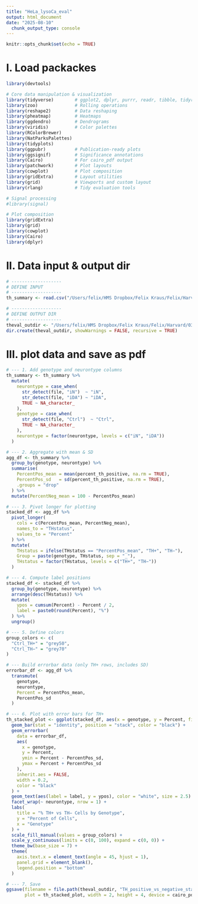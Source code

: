 ```yaml
---
title: "HeLa_lysoCa_eval"
output: html_document
date: "2025-08-10"
  chunk_output_type: console
---
```


```r
knitr::opts_chunk$set(echo = TRUE)
```

# I. Load packackes
```r
library(devtools)

# Core data manipulation & visualization
library(tidyverse)        # ggplot2, dplyr, purrr, readr, tibble, tidyr, stringr
library(zoo)              # Rolling operations
library(reshape2)         # Data reshaping
library(pheatmap)         # Heatmaps
library(ggdendro)         # Dendrograms
library(viridis)          # Color palettes
library(RColorBrewer)
library(NatParksPalettes)
library(tidyplots)
library(ggpubr)           # Publication-ready plots
library(ggsignif)         # Significance annotations
library(Cairo)            # For cairo_pdf output
library(patchwork)        # Plot layouts
library(cowplot)          # Plot composition
library(gridExtra)        # Layout utilities
library(grid)             # Viewports and custom layout
library(rlang)            # Tidy evaluation tools

# Signal processing
#library(signal)

# Plot composition
library(gridExtra)
library(grid)
library(cowplot)
library(Cairo)
library(dplyr)

```



# II. Data input & output dir 
```r
# -------------------
# DEFINE INPUT  
# -------------------
th_summary <- read.csv("/Users/felix/HMS Dropbox/Felix Kraus/Felix/Harvard/03_LSD-PD/Microscopy/20240417_diff118_iN-iDA_test_d23_Ctrl-SMPD1-ASAH1/THeval/results/TH_quantification_summary.csv")

# -------------------
# DEFINE OUTPUT DIR  
# -------------------
theval_outdir <- "/Users/felix/HMS Dropbox/Felix Kraus/Felix/Harvard/03_LSD-PD/Microscopy/20240417_diff118_iN-iDA_test_d23_Ctrl-SMPD1-ASAH1/THeval/eval"
dir.create(theval_outdir, showWarnings = FALSE, recursive = TRUE)

```



# III. plot data and save as pdf
```r
# --- 1. Add genotype and neurontype columns
th_summary <- th_summary %>%
  mutate(
    neurontype = case_when(
      str_detect(file, "iN")  ~ "iN",
      str_detect(file, "iDA") ~ "iDA",
      TRUE ~ NA_character_
    ),
    genotype = case_when(
      str_detect(file, "Ctrl")  ~ "Ctrl",
      TRUE ~ NA_character_
    ),
    neurontype = factor(neurontype, levels = c("iN", "iDA"))
  )

# --- 2. Aggregate with mean & SD
agg_df <- th_summary %>%
  group_by(genotype, neurontype) %>%
  summarise(
    PercentPos_mean = mean(percent_th_positive, na.rm = TRUE),
    PercentPos_sd   = sd(percent_th_positive, na.rm = TRUE),
    .groups = "drop"
  ) %>%
  mutate(PercentNeg_mean = 100 - PercentPos_mean)

# --- 3. Pivot longer for plotting
stacked_df <- agg_df %>%
  pivot_longer(
    cols = c(PercentPos_mean, PercentNeg_mean),
    names_to = "THstatus",
    values_to = "Percent"
  ) %>%
  mutate(
    THstatus = ifelse(THstatus == "PercentPos_mean", "TH+", "TH−"),
    Group = paste(genotype, THstatus, sep = "_"),
    THstatus = factor(THstatus, levels = c("TH+", "TH−"))
  )

# --- 4. Compute label positions
stacked_df <- stacked_df %>%
  group_by(genotype, neurontype) %>%
  arrange(desc(THstatus)) %>%
  mutate(
    ypos = cumsum(Percent) - Percent / 2,
    label = paste0(round(Percent), "%")
  ) %>%
  ungroup()

# --- 5. Define colors
group_colors <- c(
  "Ctrl_TH+" = "grey50",
  "Ctrl_TH−" = "grey70"
)

# --- Build errorbar data (only TH+ rows, includes SD)
errorbar_df <- agg_df %>%
  transmute(
    genotype,
    neurontype,
    Percent = PercentPos_mean,
    PercentPos_sd
  )

# --- 6. Plot with error bars for TH+
th_stacked_plot <- ggplot(stacked_df, aes(x = genotype, y = Percent, fill = Group)) +
  geom_bar(stat = "identity", position = "stack", color = "black") +
  geom_errorbar(
    data = errorbar_df,
    aes(
      x = genotype,
      y = Percent,
      ymin = Percent - PercentPos_sd,
      ymax = Percent + PercentPos_sd
    ),
    inherit.aes = FALSE,
    width = 0.2,
    color = "black"
  ) +
  geom_text(aes(label = label, y = ypos), color = "white", size = 2.5) +
  facet_wrap(~ neurontype, nrow = 1) +
  labs(
    title = "% TH+ vs TH− Cells by Genotype",
    y = "Percent of Cells",
    x = "Genotype"
  ) +
  scale_fill_manual(values = group_colors) +
  scale_y_continuous(limits = c(0, 100), expand = c(0, 0)) +
  theme_bw(base_size = 7) +
  theme(
    axis.text.x = element_text(angle = 45, hjust = 1),
    panel.grid = element_blank(),
    legend.position = "bottom"
  )

# --- 7. Save
ggsave(filename = file.path(theval_outdir, "TH_positive_vs_negative_stacked.pdf"),
       plot = th_stacked_plot, width = 2, height = 4, device = cairo_pdf)
```